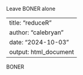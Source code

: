 Leave BONER alone

---
title: "reduceR"
author: "calebryan"
date: "2024-10-03"
output: html_document
---






























































BONER